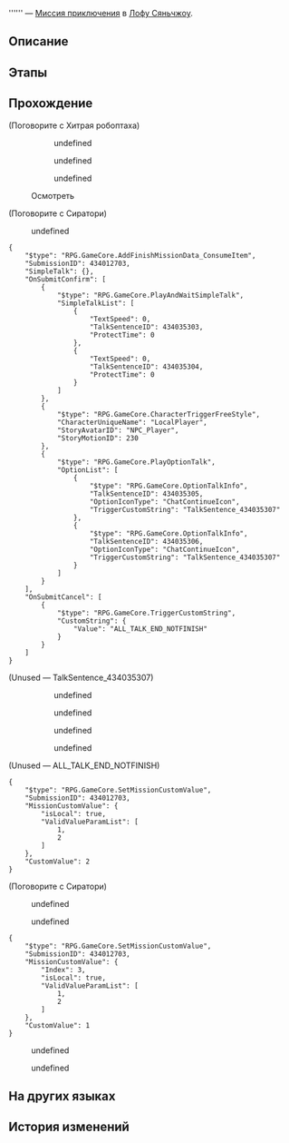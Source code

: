 {{Дополнить|Диалоги.}}
{{Миссия Инфобокс
|id              = 4340127
|Название        = 
|Изображение     = Миссия Освоения .png
|Тип             = Миссия приключения
|События         = 
|Глава           = 
|Условия         = Завершена [[Продолжение Освоения]] ''[[Волчий побег, неизвестный исход]]''
|Персонажи       = Первопроходец; Сиратори; Хитрая робоптаха
|СтартЛокация    = [[Лофу Сяньчжоу]] — [[Дом кандалов]]
|Локации         = Дом кандалов
|Предыдущая      = 
|Следующая       = 
|Награды         = Журнал приключений*3; Конденсированный эфир*3; Кредиты*10 000
}}
'''''' — [[Миссия приключения]] в [[Лофу Сяньчжоу]].

==Описание==
{{Описание|<!--официальное описание из Перекрёстка судеб-->}}

==Этапы==


==Прохождение==
{{Дополнить}}


;(Поговорите с Хитрая робоптаха)
<!--Unknown TalkSentence: 434035001-->
::{{Диалог|Стрелка}} undefined
::{{Диалог|Стрелка}} undefined
::{{Диалог|Стрелка}} undefined
:<!--Unknown TalkSentence: 434035004-->
:<!--Unknown TalkSentence: 434035010-->
<!--Unknown TalkSentence: 434035101-->


:{{Диалог|?}} Осмотреть
<!--Unknown TalkSentence: 434035201-->
<!--Unknown TalkSentence: 434035202-->
<!--Unknown TalkSentence: 434035203-->
<!--Unknown TalkSentence: 434035204-->


;(Поговорите с Сиратори)
<!--Unknown TalkSentence: 434035301-->
:{{Диалог|Стрелка}} undefined
<pre>{
	"$type": "RPG.GameCore.AddFinishMissionData_ConsumeItem",
	"SubmissionID": 434012703,
	"SimpleTalk": {},
	"OnSubmitConfirm": [
		{
			"$type": "RPG.GameCore.PlayAndWaitSimpleTalk",
			"SimpleTalkList": [
				{
					"TextSpeed": 0,
					"TalkSentenceID": 434035303,
					"ProtectTime": 0
				},
				{
					"TextSpeed": 0,
					"TalkSentenceID": 434035304,
					"ProtectTime": 0
				}
			]
		},
		{
			"$type": "RPG.GameCore.CharacterTriggerFreeStyle",
			"CharacterUniqueName": "LocalPlayer",
			"StoryAvatarID": "NPC_Player",
			"StoryMotionID": 230
		},
		{
			"$type": "RPG.GameCore.PlayOptionTalk",
			"OptionList": [
				{
					"$type": "RPG.GameCore.OptionTalkInfo",
					"TalkSentenceID": 434035305,
					"OptionIconType": "ChatContinueIcon",
					"TriggerCustomString": "TalkSentence_434035307"
				},
				{
					"$type": "RPG.GameCore.OptionTalkInfo",
					"TalkSentenceID": 434035306,
					"OptionIconType": "ChatContinueIcon",
					"TriggerCustomString": "TalkSentence_434035307"
				}
			]
		}
	],
	"OnSubmitCancel": [
		{
			"$type": "RPG.GameCore.TriggerCustomString",
			"CustomString": {
				"Value": "ALL_TALK_END_NOTFINISH"
			}
		}
	]
}</pre>
;(Unused &mdash; TalkSentence_434035307)
<!--Unknown TalkSentence: 434035307-->
::{{Диалог|Стрелка}} undefined
::{{Диалог|Стрелка}} undefined
::{{Диалог|Стрелка}} undefined
::{{Диалог|Стрелка}} undefined

;(Unused &mdash; ALL_TALK_END_NOTFINISH)
<pre>{
	"$type": "RPG.GameCore.SetMissionCustomValue",
	"SubmissionID": 434012703,
	"MissionCustomValue": {
		"isLocal": true,
		"ValidValueParamList": [
			1,
			2
		]
	},
	"CustomValue": 2
}</pre>

;(Поговорите с Сиратори)
<!--Unknown TalkSentence: 434035401-->
:{{Диалог|Стрелка}} undefined
:<!--Unknown TalkSentence: 434035403-->
:{{Диалог|Выход}} undefined
<pre>{
	"$type": "RPG.GameCore.SetMissionCustomValue",
	"SubmissionID": 434012703,
	"MissionCustomValue": {
		"Index": 3,
		"isLocal": true,
		"ValidValueParamList": [
			1,
			2
		]
	},
	"CustomValue": 1
}</pre>
<!--Unknown TalkSentence: 434035601-->
<!--Unknown TalkSentence: 434035602-->
<!--Unknown TalkSentence: 434035603-->
<!--Unknown TalkSentence: 434035604-->
<!--Unknown TalkSentence: 434035605-->
:{{Диалог|Стрелка}} undefined
:<!--Unknown TalkSentence: 434035607-->
:<!--Unknown TalkSentence: 434035608-->
:<!--Unknown TalkSentence: 434035609-->
:<!--Unknown TalkSentence: 434035610-->
:{{Диалог|Стрелка}} undefined
:<!--Unknown TalkSentence: 434035609-->
:<!--Unknown TalkSentence: 434035610-->
<!--Unknown TalkSentence: 434035609-->
<!--Unknown TalkSentence: 434035610-->
{{Диалог Конец}}

==На других языках==
{{На других языках
|en   = 
|zhs  = 
|zht  = 
|ja   = 
|ko   = 
|es   = 
|fr   = 
|ru   = 
|th   = 
|vi   = 
|de   = 
|id   = 
|pt   = 
}}

==История изменений==
{{История изменений|2.7}}
